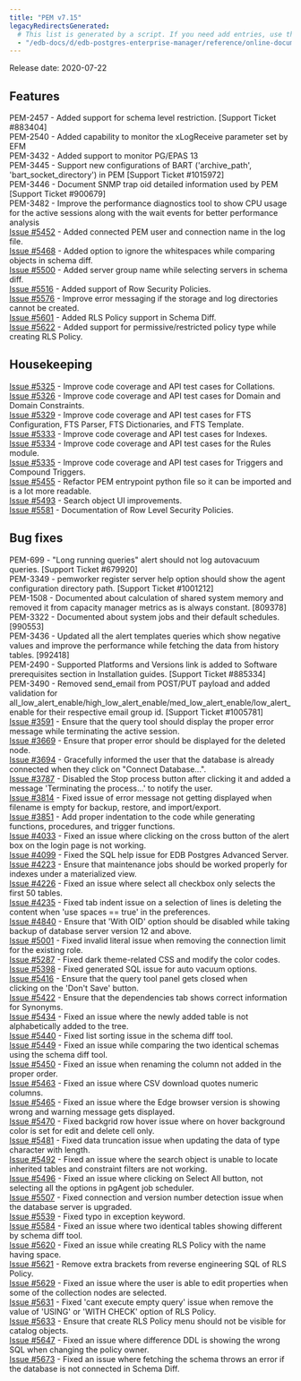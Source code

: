 ```yaml
---
title: "PEM v7.15"
legacyRedirectsGenerated:
  # This list is generated by a script. If you need add entries, use the `legacyRedirects` key.
  - "/edb-docs/d/edb-postgres-enterprise-manager/reference/online-documentation/8.0/pem_release_notes_7_15.html"
---
```


Release date: 2020-07-22

## Features

PEM-2457 - Added support for schema level restriction. \[Support Ticket #883404]  
PEM-2540 - Added capability to monitor the xLogReceive parameter set by EFM  
PEM-3432 - Added support to monitor PG/EPAS 13  
PEM-3445 - Support new configurations of BART ('archive_path', 'bart_socket_directory') in PEM \[Support Ticket #1015972]  
PEM-3446 - Document SNMP trap oid detailed information used by PEM \[Support Ticket #900679]  
PEM-3482 - Improve the performance diagnostics tool to show CPU usage for the active sessions along with the wait events for better performance analysis  
[Issue #5452](https://redmine.postgresql.org/issues/5452) - Added connected PEM user and connection name in the log file.  
[Issue #5468](https://redmine.postgresql.org/issues/5468) - Added option to ignore the whitespaces while comparing objects in schema diff.  
[Issue #5500](https://redmine.postgresql.org/issues/5500) - Added server group name while selecting servers in schema diff.  
[Issue #5516](https://redmine.postgresql.org/issues/5516) - Added support of Row Security Policies.  
[Issue #5576](https://redmine.postgresql.org/issues/5576) - Improve error messaging if the storage and log directories cannot be created.  
[Issue #5601](https://redmine.postgresql.org/issues/5601) - Added RLS Policy support in Schema Diff.  
[Issue #5622](https://redmine.postgresql.org/issues/5622) - Added support for permissive/restricted policy type while creating RLS Policy.

## Housekeeping

[Issue #5325](https://redmine.postgresql.org/issues/5325) - Improve code coverage and API test cases for Collations.  
[Issue #5326](https://redmine.postgresql.org/issues/5326) - Improve code coverage and API test cases for Domain and Domain Constraints.  
[Issue #5329](https://redmine.postgresql.org/issues/5329) - Improve code coverage and API test cases for FTS Configuration, FTS Parser, FTS Dictionaries, and FTS Template.  
[Issue #5333](https://redmine.postgresql.org/issues/5333) - Improve code coverage and API test cases for Indexes.  
[Issue #5334](https://redmine.postgresql.org/issues/5334) - Improve code coverage and API test cases for the Rules module.  
[Issue #5335](https://redmine.postgresql.org/issues/5335) - Improve code coverage and API test cases for Triggers and Compound Triggers.  
[Issue #5455](https://redmine.postgresql.org/issues/5455) - Refactor PEM entrypoint python file so it can be imported and is a lot more readable.  
[Issue #5493](https://redmine.postgresql.org/issues/5493) - Search object UI improvements.  
[Issue #5581](https://redmine.postgresql.org/issues/5581) - Documentation of Row Level Security Policies.

## Bug fixes

PEM-699 - "Long running queries" alert should not log autovacuum queries. \[Support Ticket #679920]  
PEM-3349 - pemworker register server help option should show the agent configuration directory path. \[Support Ticket #1001212]  
PEM-1508 - Documented about calculation of shared system memory and removed it from capacity manager metrics as is always constant. \[809378]  
PEM-3322 - Documented about system jobs and their default schedules. \[990553]  
PEM-3436 - Updated all the alert templates queries which show negative values and improve the performance while fetching the data from history tables. \[992418]  
PEM-2490 - Supported Platforms and Versions link is added to Software prerequisites section in Installation guides. \[Support Ticket #885334]  
PEM-3490 - Removed send_email from POST/PUT payload and added validation for all_low_alert_enable/high_low_alert_enable/med_low_alert_enable/low_alert_enable for their respective email group id. \[Support Ticket #1005781]  
[Issue #3591](https://redmine.postgresql.org/issues/3591) - Ensure that the query tool should display the proper error message while terminating the active session.  
[Issue #3669](https://redmine.postgresql.org/issues/3669) - Ensure that proper error should be displayed for the deleted node.  
[Issue #3694](https://redmine.postgresql.org/issues/3694) - Gracefully informed the user that the database is already connected when they click on "Connect Database...".  
[Issue #3787](https://redmine.postgresql.org/issues/3787) - Disabled the Stop process button after clicking it and added a message 'Terminating the process...' to notify the user.  
[Issue #3814](https://redmine.postgresql.org/issues/3814) - Fixed issue of error message not getting displayed when filename is empty for backup, restore, and import/export.  
[Issue #3851](https://redmine.postgresql.org/issues/3851) - Add proper indentation to the code while generating functions, procedures, and trigger functions.  
[Issue #4033](https://redmine.postgresql.org/issues/4033) - Fixed an issue where clicking on the cross button of the alert box on the login page is not working.  
[Issue #4099](https://redmine.postgresql.org/issues/4099) - Fixed the SQL help issue for EDB Postgres Advanced Server.  
[Issue #4223](https://redmine.postgresql.org/issues/4223) - Ensure that maintenance jobs should be worked properly for indexes under a materialized view.  
[Issue #4226](https://redmine.postgresql.org/issues/4226) - Fixed an issue where select all checkbox only selects the first 50 tables.  
[Issue #4235](https://redmine.postgresql.org/issues/4235) - Fixed tab indent issue on a selection of lines is deleting the content when 'use spaces == true' in the preferences.  
[Issue #4840](https://redmine.postgresql.org/issues/4840) - Ensure that 'With OID' option should be disabled while taking backup of database server version 12 and above.  
[Issue #5001](https://redmine.postgresql.org/issues/5001) - Fixed invalid literal issue when removing the connection limit for the existing role.  
[Issue #5287](https://redmine.postgresql.org/issues/5287) - Fixed dark theme-related CSS and modify the color codes.  
[Issue #5398](https://redmine.postgresql.org/issues/5398) - Fixed generated SQL issue for auto vacuum options.  
[Issue #5416](https://redmine.postgresql.org/issues/5416) - Ensure that the query tool panel gets closed when clicking on the 'Don't Save' button.  
[Issue #5422](https://redmine.postgresql.org/issues/5422) - Ensure that the dependencies tab shows correct information for Synonyms.  
[Issue #5434](https://redmine.postgresql.org/issues/5434) - Fixed an issue where the newly added table is not alphabetically added to the tree.  
[Issue #5440](https://redmine.postgresql.org/issues/5440) - Fixed list sorting issue in the schema diff tool.  
[Issue #5449](https://redmine.postgresql.org/issues/5449) - Fixed an issue while comparing the two identical schemas using the schema diff tool.  
[Issue #5450](https://redmine.postgresql.org/issues/5450) - Fixed an issue when renaming the column not added in the proper order.  
[Issue #5463](https://redmine.postgresql.org/issues/5463) - Fixed an issue where CSV download quotes numeric columns.  
[Issue #5465](https://redmine.postgresql.org/issues/5465) - Fixed an issue where the Edge browser version is showing wrong and warning message gets displayed.  
[Issue #5470](https://redmine.postgresql.org/issues/5470) - Fixed backgrid row hover issue where on hover background color is set for edit and delete cell only.  
[Issue #5481](https://redmine.postgresql.org/issues/5481) - Fixed data truncation issue when updating the data of type character with length.  
[Issue #5492](https://redmine.postgresql.org/issues/5492) - Fixed an issue where the search object is unable to locate inherited tables and constraint filters are not working.  
[Issue #5496](https://redmine.postgresql.org/issues/5496) - Fixed an issue where clicking on Select All button, not selecting all the options in pgAgent job scheduler.  
[Issue #5507](https://redmine.postgresql.org/issues/5507) - Fixed connection and version number detection issue when the database server is upgraded.  
[Issue #5539](https://redmine.postgresql.org/issues/5539) - Fixed typo in exception keyword.  
[Issue #5584](https://redmine.postgresql.org/issues/5584) - Fixed an issue where two identical tables showing different by schema diff tool.  
[Issue #5620](https://redmine.postgresql.org/issues/5620) - Fixed an issue while creating RLS Policy with the name having space.  
[Issue #5621](https://redmine.postgresql.org/issues/5621) - Remove extra brackets from reverse engineering SQL of RLS Policy.  
[Issue #5629](https://redmine.postgresql.org/issues/5629) - Fixed an issue where the user is able to edit properties when some of the collection nodes are selected.  
[Issue #5631](https://redmine.postgresql.org/issues/5631) - Fixed 'cant execute empty query' issue when remove the value of 'USING' or 'WITH CHECK' option of RLS Policy.  
[Issue #5633](https://redmine.postgresql.org/issues/5633) - Ensure that create RLS Policy menu should not be visible for catalog objects.  
[Issue #5647](https://redmine.postgresql.org/issues/5647) - Fixed an issue where difference DDL is showing the wrong SQL when changing the policy owner.  
[Issue #5673](https://redmine.postgresql.org/issues/5673) - Fixed an issue where fetching the schema throws an error if the database is not connected in Schema Diff.
